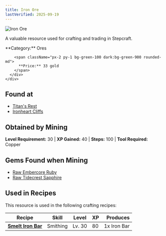 ```yaml
---
title: Iron Ore
lastVerified: 2025-09-19
---
```


<div className="flex items-start gap-6 mb-8">
  <div className="flex-shrink-0">
    <img src="/assets/resources/mining/iron_ore.png" alt="Iron Ore" className="w-24 h-24 border rounded-lg" />
  </div>
  <div className="flex-1">
    <div className="space-y-2">
      <p className="text-lg text-muted-foreground">A valuable resource used for crafting and trading in Stepcraft.</p>
      <div className="flex flex-wrap gap-4 text-sm">
        <span className="px-2 py-1 bg-blue-100 dark:bg-blue-900 rounded-md">
          **Category:** Ores
        </span>
        
        <span className="px-2 py-1 bg-green-100 dark:bg-green-900 rounded-md">
          **Price:** 33 gold
        </span>
      </div>
    </div>
  </div>
</div>

## Found at

- [Titan's Rest](/docs/map/individual/titans_rest)
- [Ironheart Cliffs](/docs/map/individual/ironheart_cliffs)

## Obtained by Mining

**Level Requirement:** 30 | **XP Gained:** 40 | **Steps:** 100 | **Tool Required:** Copper

## Gems Found when Mining

- [Raw Embercore Ruby](/docs/resources/individual/embercore_ruby_raw)
- [Raw Tidecrest Sapphire](/docs/resources/individual/tidecrest_sapphire_raw)

## Used in Recipes

This resource is used in the following crafting recipes:

| Recipe                                                    | Skill    | Level  | XP  |    Produces |
| --------------------------------------------------------- | -------- | ------ | --- | ----------: |
| **[Smelt Iron Bar](/docs/resources/individual/iron_bar)** | Smithing | Lv. 30 | 80  | 1x Iron Bar |
